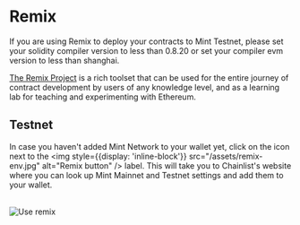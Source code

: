 # Remix


<Callout type="warning">
  If you are using Remix to deploy your contracts to Mint Testnet, please set
  your solidity compiler version to less than 0.8.20 or set your compiler evm
  version to less than shanghai.
</Callout>

[The Remix Project](https://remix-project.org/) is a rich toolset that can be used for the entire journey of contract development by users of any knowledge level, and as a learning lab for teaching and experimenting with Ethereum.

## Testnet

In case you haven't added Mint Network to your wallet yet, click on the icon next to the <img style={{display: 'inline-block'}} src="/assets/remix-env.jpg" alt="Remix button" /> label. This will take you to Chainlist's website where you can look up Mint Mainnet and Testnet settings and add them to your wallet.

<br />
<div style={{ textAlign: "center", borderRadius: 4, overflow: "hidden" }}>
  <img src="/assets/remix-1.jpg" alt="Use remix" />
</div>
